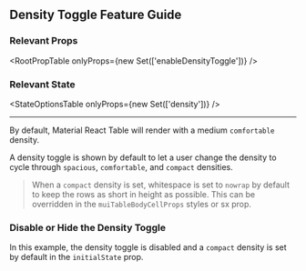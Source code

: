 
<Head>
  <title>Material React Table Docs - Density Toggle Feature Guide</title>
  <meta
    name="description"
    content="How to use, customize, or disable the density toggle button feature of Material React Table"
  />
</Head>

## Density Toggle Feature Guide

### Relevant Props

<RootPropTable onlyProps={new Set(['enableDensityToggle'])} />

### Relevant State

<StateOptionsTable onlyProps={new Set(['density'])} />

---

By default, Material React Table will render with a medium `comfortable` density.

A density toggle is shown by default to let a user change the density to cycle through `spacious`, `comfortable`, and `compact` densities.

> When a `compact` density is set, whitespace is set to `nowrap` by default to keep the rows as short in height as possible. This can be overridden in the `muiTableBodyCellProps` styles or sx prop.

### Disable or Hide the Density Toggle

In this example, the density toggle is disabled and a `compact` density is set by default in the `initialState` prop.

<DisableExample />
